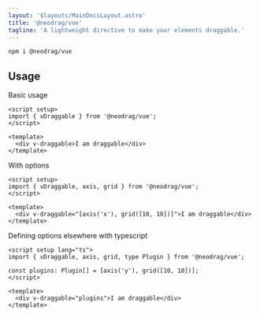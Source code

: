 ```yaml
---
layout: '$layouts/MainDocsLayout.astro'
title: '@neodrag/vue'
tagline: 'A lightweight directive to make your elements draggable.'
---
```



```sh
npm i @neodrag/vue
```

## Usage

Basic usage

```vue
<script setup>
import { vDraggable } from '@neodrag/vue';
</script>

<template>
  <div v-draggable>I am draggable</div>
</template>
```

With options

```vue
<script setup>
import { vDraggable, axis, grid } from '@neodrag/vue';
</script>

<template>
  <div v-draggable="[axis('x'), grid([10, 10])]">I am draggable</div>
</template>
```

Defining options elsewhere with typescript

```vue
<script setup lang="ts">
import { vDraggable, axis, grid, type Plugin } from '@neodrag/vue';

const plugins: Plugin[] = [axis('y'), grid([10, 10])];
</script>

<template>
  <div v-draggable="plugins">I am draggable</div>
</template>
```
